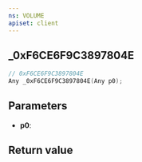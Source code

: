 ```yaml
---
ns: VOLUME
apiset: client
---
```

## _0xF6CE6F9C3897804E

```c
// 0xF6CE6F9C3897804E
Any _0xF6CE6F9C3897804E(Any p0);
```


## Parameters
* **p0**:

## Return value